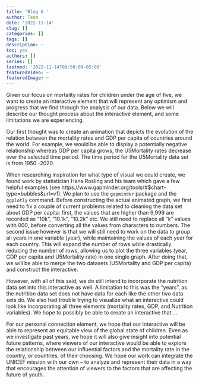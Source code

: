 ```yaml
---
title: 'Blog 6 '
author: Team
date: '2022-11-14'
slug: []
categories: []
tags: []
description: ~
toc: yes
authors: []
series: []
lastmod: '2022-11-14T09:50:09-05:00'
featuredVideo: ~
featuredImage: ~
---
```

Given our focus on mortality rates for children under the age of five, we want to create an interactive element that will represent any optimism and progress that we find through the analysis of our data. Below we will describe our thought process about the interactive element, and some limitations we are experiencing. 


Our first thought was to create an animation that depicts the evolution of the relation between the mortality rates and GDP per capita of countries around the world. For example, we would be able to display a potentially negative relationship whereas GDP per capita grows, the U5Mortality rates decrease over the selected time period. The time period for the U5Mortality data set is from 1950 -2020. 


When researching inspiration for what type of visual we could create, we found work by statistician Hans Rosling and his team which gave a few helpful examples (see https://www.gapminder.org/tools/#$chart-type=bubbles&url=v1). We plan to use the `gapminder` package and the `ggplotly` command. Before constructing the actual animated graph, we first need to fix a couple of current problems related to cleaning the data set about GDP per capita: first, the values that are higher than 9,999 are recorded as "10k", "10.1k", "10.2k" etc. We still need to replace all "k" values with 000, before converting all the values from characters to numbers. The second issue however is that we will still need to work on the data to group all years in one variable (year), while maintaining the values of each year for each country. This will expand the number of rows while drastically reducing the number of rows, allowing us to plot the three variables (year, GDP per capita and U5Mortality rate) in one single graph. After doing that, we will be able to merge the two datasets (U5Mortality and GDP per capita) and construct the interactive.


However, with all of this said, we do still intend to incorporate the nutrition data set into this interactive as well. A limitation to this was the “years”, as the nutrition data set does not have data for each like the other two data sets do. We also had trouble trying to visualize what an interactive could look like incorporating all three elements (mortality rates, GDP, and Nutrition variables). We hope to possibly be able to create an interactive that ... 


For our personal connection element, we hope that our interactive will be able to represent an equitable view of the global state of children. Even as we investigate past years, we hope it will also give insight into potential future patterns, where viewers of our interactive would be able to explore the relationship between our influential factors and the mortality rate in the country, or countries, of their choosing. We hope our work can integrate the UNICEF mission with our own – to analyze and represent their data in a way that encourages the attention of viewers to the factors that are affecting the future of youth. 







